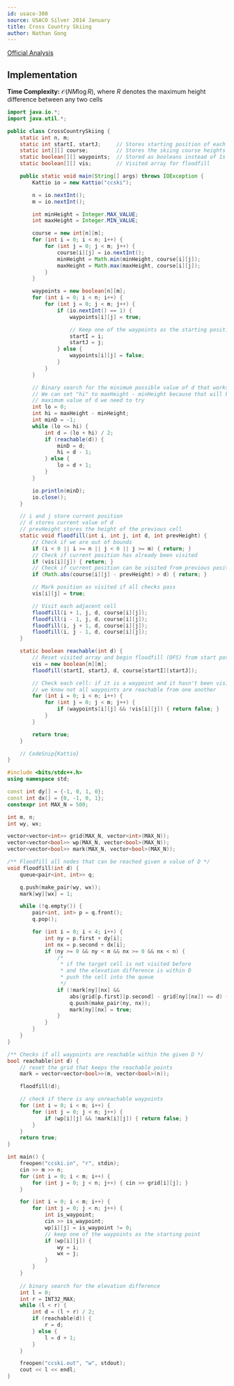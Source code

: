 ```yaml
---
id: usaco-380
source: USACO Silver 2014 January
title: Cross Country Skiing
author: Nathan Gong
---
```


[Official Analysis](http://www.usaco.org/current/data/sol_ccski.html)

## Implementation

**Time Complexity:** $\mathcal{O}(NM\log R)$, where $R$ denotes the maximum height difference between any two cells

<LanguageSection>
<JavaSection>

```java
import java.io.*;
import java.util.*;

public class CrossCountrySkiing {
	static int n, m;
	static int startI, startJ;     // Stores starting position of each floodfill
	static int[][] course;         // Stores the skiing course heights
	static boolean[][] waypoints;  // Stored as booleans instead of 1s and 0s
	static boolean[][] vis;        // Visited array for floodfill

	public static void main(String[] args) throws IOException {
		Kattio io = new Kattio("ccski");

		n = io.nextInt();
		m = io.nextInt();

		int minHeight = Integer.MAX_VALUE;
		int maxHeight = Integer.MIN_VALUE;

		course = new int[n][m];
		for (int i = 0; i < n; i++) {
			for (int j = 0; j < m; j++) {
				course[i][j] = io.nextInt();
				minHeight = Math.min(minHeight, course[i][j]);
				maxHeight = Math.max(maxHeight, course[i][j]);
			}
		}

		waypoints = new boolean[n][m];
		for (int i = 0; i < n; i++) {
			for (int j = 0; j < m; j++) {
				if (io.nextInt() == 1) {
					waypoints[i][j] = true;

					// Keep one of the waypoints as the starting position
					startI = i;
					startJ = j;
				} else {
					waypoints[i][j] = false;
				}
			}
		}

		// Binary search for the minimum possible value of d that works
		// We can set "hi" to maxHeight - minHeight because that will be the
		// maximum value of d we need to try
		int lo = 0;
		int hi = maxHeight - minHeight;
		int minD = -1;
		while (lo <= hi) {
			int d = (lo + hi) / 2;
			if (reachable(d)) {
				minD = d;
				hi = d - 1;
			} else {
				lo = d + 1;
			}
		}

		io.println(minD);
		io.close();
	}

	// i and j store current position
	// d stores current value of d
	// prevHeight stores the height of the previous cell
	static void floodfill(int i, int j, int d, int prevHeight) {
		// Check if we are out of bounds
		if (i < 0 || i >= n || j < 0 || j >= m) { return; }
		// Check if current position has already been visited
		if (vis[i][j]) { return; }
		// Check if current position can be visited from previous position
		if (Math.abs(course[i][j] - prevHeight) > d) { return; }

		// Mark position as visited if all checks pass
		vis[i][j] = true;

		// Visit each adjacent cell
		floodfill(i + 1, j, d, course[i][j]);
		floodfill(i - 1, j, d, course[i][j]);
		floodfill(i, j + 1, d, course[i][j]);
		floodfill(i, j - 1, d, course[i][j]);
	}

	static boolean reachable(int d) {
		// Reset visited array and begin floodfill (DFS) from start position
		vis = new boolean[n][m];
		floodfill(startI, startJ, d, course[startI][startJ]);

		// Check each cell: if it is a waypoint and it hasn't been visited,
		// we know not all waypoints are reachable from one another
		for (int i = 0; i < n; i++) {
			for (int j = 0; j < m; j++) {
				if (waypoints[i][j] && !vis[i][j]) { return false; }
			}
		}

		return true;
	}

	// CodeSnip{Kattio}
}
```

</JavaSection>
<CPPSection>

```cpp
#include <bits/stdc++.h>
using namespace std;

const int dy[] = {-1, 0, 1, 0};
const int dx[] = {0, -1, 0, 1};
constexpr int MAX_N = 500;

int m, n;
int wy, wx;

vector<vector<int>> grid(MAX_N, vector<int>(MAX_N));
vector<vector<bool>> wp(MAX_N, vector<bool>(MAX_N));
vector<vector<bool>> mark(MAX_N, vector<bool>(MAX_N));

/** Floodfill all nodes that can be reached given a value of D */
void floodfill(int d) {
	queue<pair<int, int>> q;

	q.push(make_pair(wy, wx));
	mark[wy][wx] = 1;

	while (!q.empty()) {
		pair<int, int> p = q.front();
		q.pop();

		for (int i = 0; i < 4; i++) {
			int ny = p.first + dy[i];
			int nx = p.second + dx[i];
			if (ny >= 0 && ny < m && nx >= 0 && nx < n) {
				/*
				 * if the target cell is not visited before
				 * and the elevation difference is within D
				 * push the cell into the queue
				 */
				if (!mark[ny][nx] &&
					abs(grid[p.first][p.second] - grid[ny][nx]) <= d) {
					q.push(make_pair(ny, nx));
					mark[ny][nx] = true;
				}
			}
		}
	}
}

/** Checks if all waypoints are reachable within the given D */
bool reachable(int d) {
	// reset the grid that keeps the reachable points
	mark = vector<vector<bool>>(m, vector<bool>(n));

	floodfill(d);

	// check if there is any unreachable waypoints
	for (int i = 0; i < m; i++) {
		for (int j = 0; j < n; j++) {
			if (wp[i][j] && !mark[i][j]) { return false; }
		}
	}
	return true;
}

int main() {
	freopen("ccski.in", "r", stdin);
	cin >> m >> n;
	for (int i = 0; i < m; i++) {
		for (int j = 0; j < n; j++) { cin >> grid[i][j]; }
	}

	for (int i = 0; i < m; i++) {
		for (int j = 0; j < n; j++) {
			int is_waypoint;
			cin >> is_waypoint;
			wp[i][j] = is_waypoint != 0;
			// keep one of the waypoints as the starting point
			if (wp[i][j]) {
				wy = i;
				wx = j;
			}
		}
	}
	
	// binary search for the elevation difference
	int l = 0;
	int r = INT32_MAX;
	while (l < r) {
		int d = (l + r) / 2;
		if (reachable(d)) {
			r = d;
		} else {
			l = d + 1;
		}
	}

	freopen("ccski.out", "w", stdout);
	cout << l << endl;
}
```

</CPPSection>
</LanguageSection>
